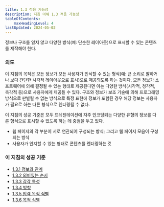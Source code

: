 ```yaml
---
title: 1.3 적응 가능성
description: 지침 이해 1.3 적응 가능성
tableOfContents:
    maxHeadingLevel: 4
lastUpdated: 2024-05-02
---
```



<Card title="지침">
정보나 구조를 잃지 않고 다양한 방식(예: 단순한 레이아웃)으로 표시할 수 있는 콘텐츠를 제작해야 한다.
</Card>

### 의도

이 지침의 목적은 모든 정보가 모든 사용자가 인식할 수 있는 형식(예: 큰 소리로 말하거나 보다 간단한 시각적 레이아웃으로 표시)으로 제공되도록 하는 것이다. 모든 정보가 소프트웨어에 의해 결정될 수 있는 형태로 제공된다면 이는 다양한 방식(시각적, 청각적, 촉각적 등)으로 사용자에게 제공될 수 있다. 구조와 정보가 보조 기술에 의해 프로그래밍 방식으로 판별될 수 없는 방식으로 특정 표현에 정보가 포함된 경우 해당 정보는 사용자가 필요로 하는 다른 형식으로 렌더링될 수 없다.

이 지침의 성공 기준은 모두 프레젠테이션에 자주 인코딩되는 다양한 유형의 정보를 다른 형식으로 표시할 수 있도록 하는 데 중점을 두고 있다.

*   웹 페이지의 각 부분이 서로 연관되어 구성되는 방식; 그리고 웹 페이지 모음이 구성되는 방식
*   사용자가 인지할 수 있는 형태로 콘텐츠를 렌더링하는 것

### 이 지침의 성공 기준

*   [1.3.1 정보와 관계](../info-and-relationships)
*   [1.3.2 의미있는 순서](../meaningful-sequence)
*   [1.3.3 감각 특성](../sensory-characteristics)
*   [1.3.4 방향](../orientation)
*   [1.3.5 입력 목적 식별](../identify-input-purpose)
*   [1.3.6 목적 식별](../identify-purpose)

